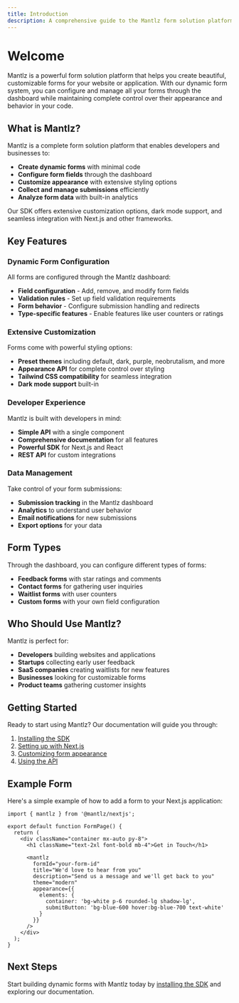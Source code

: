 ```yaml
---
title: Introduction
description: A comprehensive guide to the Mantlz form solution platform
---
```


# Welcome

Mantlz is a powerful form solution platform that helps you create beautiful, customizable forms for your website or application. With our dynamic form system, you can configure and manage all your forms through the dashboard while maintaining complete control over their appearance and behavior in your code.

## What is Mantlz?

Mantlz is a complete form solution platform that enables developers and businesses to:

- **Create dynamic forms** with minimal code
- **Configure form fields** through the dashboard
- **Customize appearance** with extensive styling options
- **Collect and manage submissions** efficiently
- **Analyze form data** with built-in analytics

Our SDK offers extensive customization options, dark mode support, and seamless integration with Next.js and other frameworks.

## Key Features

### Dynamic Form Configuration

All forms are configured through the Mantlz dashboard:

- **Field configuration** - Add, remove, and modify form fields
- **Validation rules** - Set up field validation requirements
- **Form behavior** - Configure submission handling and redirects
- **Type-specific features** - Enable features like user counters or ratings

### Extensive Customization

Forms come with powerful styling options:

- **Preset themes** including default, dark, purple, neobrutalism, and more
- **Appearance API** for complete control over styling
- **Tailwind CSS compatibility** for seamless integration
- **Dark mode support** built-in

### Developer Experience

Mantlz is built with developers in mind:

- **Simple API** with a single component
- **Comprehensive documentation** for all features
- **Powerful SDK** for Next.js and React
- **REST API** for custom integrations

### Data Management

Take control of your form submissions:

- **Submission tracking** in the Mantlz dashboard
- **Analytics** to understand user behavior
- **Email notifications** for new submissions
- **Export options** for your data

## Form Types

Through the dashboard, you can configure different types of forms:

- **Feedback forms** with star ratings and comments
- **Contact forms** for gathering user inquiries
- **Waitlist forms** with user counters
- **Custom forms** with your own field configuration

## Who Should Use Mantlz?

Mantlz is perfect for:

- **Developers** building websites and applications
- **Startups** collecting early user feedback
- **SaaS companies** creating waitlists for new features
- **Businesses** looking for customizable forms
- **Product teams** gathering customer insights

## Getting Started

Ready to start using Mantlz? Our documentation will guide you through:

1. [Installing the SDK](/docs/getting-started/installation)
2. [Setting up with Next.js](/docs/getting-started/installation/nextjs)
3. [Customizing form appearance](/docs/appearance)
4. [Using the API](/docs/api-reference)

## Example Form

Here's a simple example of how to add a form to your Next.js application:

```tsx
import { mantlz } from '@mantlz/nextjs';

export default function FormPage() {
  return (
    <div className="container mx-auto py-8">
      <h1 className="text-2xl font-bold mb-4">Get in Touch</h1>
      
      <mantlz 
        formId="your-form-id"
        title="We'd love to hear from you"
        description="Send us a message and we'll get back to you"
        theme="modern"
        appearance={{
          elements: {
            container: 'bg-white p-6 rounded-lg shadow-lg',
            submitButton: 'bg-blue-600 hover:bg-blue-700 text-white'
          }
        }}
      />
    </div>
  );
}
```

## Next Steps

Start building dynamic forms with Mantlz today by [installing the SDK](/docs/getting-started/installation) and exploring our documentation.
